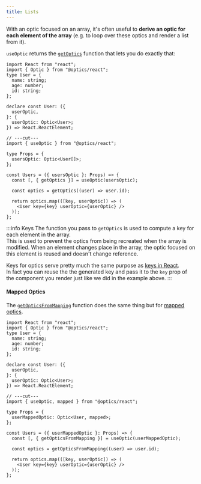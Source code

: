 ```yaml
---
title: Lists
---
```


With an optic focused on an array, it's often useful to **derive an optic for each element of the array** (e.g. to loop over these optics and render a list from it).

`useOptic` returns the [`getOptics`](../API/React/useOptic.mdx#--getoptics) function that lets you do exactly that:

```tsx twoslash
import React from "react";
import { Optic } from "@optics/react";
type User = {
  name: string;
  age: number;
  id: string;
};

declare const User: ({
  userOptic,
}: {
  userOptic: Optic<User>;
}) => React.ReactElement;

// ---cut---
import { useOptic } from "@optics/react";

type Props = {
  usersOptic: Optic<User[]>;
};

const Users = ({ usersOptic }: Props) => {
  const [, { getOptics }] = useOptic(usersOptic);

  const optics = getOptics((user) => user.id);

  return optics.map(([key, userOptic]) => (
    <User key={key} userOptic={userOptic} />
  ));
};
```

:::info Keys
The function you pass to `getOptics` is used to compute a key for each element in the array.  
This is used to prevent the optics from being recreated when the array is modified. When an
element changes place in the array, the optic focused on this element is reused and doesn't change reference.

Keys for optics serve pretty much the same purpose as [keys in React](https://react.dev/learn/rendering-lists#keeping-list-items-in-order-with-key).  
In fact you can reuse the the generated key and pass it to the `key` prop of the component you render just like we did in the example above.
:::

#### Mapped Optics

The [`getOpticsFromMapping`](../API/React/useOptic.mdx#--getopticsfrommapping) function does the same thing but for [mapped optics](./map_reduce.mdx).

```tsx twoslash
import React from "react";
import { Optic } from "@optics/react";
type User = {
  name: string;
  age: number;
  id: string;
};

declare const User: ({
  userOptic,
}: {
  userOptic: Optic<User>;
}) => React.ReactElement;

// ---cut---
import { useOptic, mapped } from "@optics/react";

type Props = {
  userMappedOptic: Optic<User, mapped>;
};

const Users = ({ userMappedOptic }: Props) => {
  const [, { getOpticsFromMapping }] = useOptic(userMappedOptic);

  const optics = getOpticsFromMapping((user) => user.id);

  return optics.map(([key, userOptic]) => (
    <User key={key} userOptic={userOptic} />
  ));
};
```

